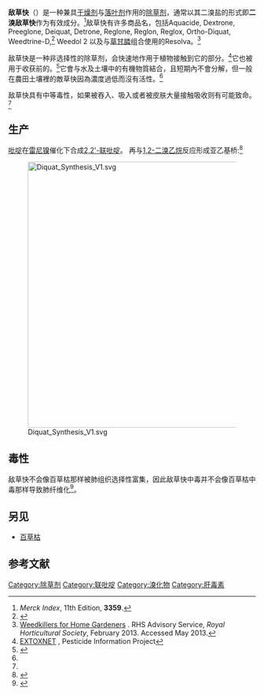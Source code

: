 {{chembox
| Verifiedfields = changed
| verifiedrevid = 460793987
| Name = Diquat dibromide<br>二溴敌草快
|ImageFile=Diquat Structural Formula V1.svg
|ImageSize=
|IUPACName=6,7-Dihydrodipyrido[1,2-a:2',1'-c]pyrazinediium dibromide
|OtherNames=1,1'-Ethylene-2,2'-bipyridyldiylium dibromide
|Section1={{Chembox Identifiers
|  ChemSpiderID_Ref = {{chemspidercite|correct|chemspider}}
| ChemSpiderID = 6536
| InChI = 1/C12H12N2.2BrH/c1-3-7-13-9-10-14-8-4-2-6-12(14)11(13)5-1;;/h1-8H,9-10H2;2*1H/q+2;;/p-2
| InChIKey = ODPOAESBSUKMHD-NUQVWONBAO
| StdInChI_Ref = {{stdinchicite|correct|chemspider}}
| StdInChI = 1S/C12H12N2.2BrH/c1-3-7-13-9-10-14-8-4-2-6-12(14)11(13)5-1;;/h1-8H,9-10H2;2*1H/q+2;;/p-2
| StdInChIKey_Ref = {{stdinchicite|correct|chemspider}}
| StdInChIKey = ODPOAESBSUKMHD-UHFFFAOYSA-L
| CASNo_Ref = {{cascite|correct|CAS}}
| CASNo = 85-00-7
|  PubChem=6794
| ChEMBL_Ref = {{ebicite|changed|EBI}}
| ChEMBL = 1599022
| KEGG_Ref = {{keggcite|correct|kegg}}
| KEGG = C18577
|  UNII_Ref = {{fdacite|correct|FDA}}
| UNII = A9A615U4MP
| SMILES = [Br-].[Br-].c2cccc3c1[n+](cccc1)CC[n+]23
}}
|Section2={{Chembox Properties
|  C = 12 | H = 12 | Br = 2 | N = 2
|  Appearance=
|  Density=
|  MeltingPt=
|  BoilingPt=
|  Solubility=
  }}
|Section3={{Chembox Hazards
|  MainHazards=
|  FlashPt=
|  Autoignition=
  }}
}}
'''敌草快'''（{{lang-en|Diquat}}）是一种兼具[[干燥剂|干燥剂]]与[[落叶剂|落叶剂]]作用的[[除草剂|除草剂]]，通常以其二溴盐的形式即'''二溴敌草快'''作为有效成分。<ref>''Merck Index'', 11th Edition, '''3359'''.</ref>敌草快有许多商品名，包括Aquacide, Dextrone, Preeglone, Deiquat, Detrone, Reglone, Reglon, Reglox, Ortho-Diquat, Weedtrine-D,<ref>{{Cite web |url=http://pubchem.ncbi.nlm.nih.gov/summary/summary.cgi?cid=6794 |title=PubChem listing for diquat dibromide |accessdate=2013-07-16 |archive-date=2013-11-02 |archive-url=https://web.archive.org/web/20131102151748/http://pubchem.ncbi.nlm.nih.gov/summary/summary.cgi?cid=6794 |dead-url=no }}</ref> Weedol 2 以及与[[草甘膦|草甘膦]]组合使用的Resolva。<ref name=rhs>[http://www.rhs.org.uk/media/pdfs/advice/WeedkillersForGardeners Weedkillers for Home Gardeners] {{Wayback|url=http://www.rhs.org.uk/media/pdfs/advice/WeedkillersForGardeners |date=20130726151301 }}. RHS Advisory Service, ''Royal Horticultural Society'', February 2013. Accessed May 2013.</ref>

敌草快是一种非选择性的除草剂，会快速地作用于植物接触到它的部分。<ref name="extoxnet">[http://pmep.cce.cornell.edu/profiles/extoxnet/dienochlor-glyphosate/diquat-ext.html EXTOXNET] {{Wayback|url=http://pmep.cce.cornell.edu/profiles/extoxnet/dienochlor-glyphosate/diquat-ext.html |date=20180316161621 }}, Pesticide Information Project</ref>它也被用于收获前的{{le|作物干燥|Crop desiccation}}。<ref name=moneuro>{{cite web | url=http://www.monsanto.com/products/Documents/glyphosate-background-materials/Agronomic%20benefits%20of%20glyphosate%20in%20Europe.pdf | title=The agronomic benefits of glyphosate in Europe | publisher=[[Monsanto|Monsanto]] Europe SA | date=February 2010 | accessdate=06/02/2013 | deadurl=yes | archiveurl=https://web.archive.org/web/20120117143642/http://www.monsanto.com/products/Documents/glyphosate-background-materials/Agronomic%20benefits%20of%20glyphosate%20in%20Europe.pdf | archivedate=2012-01-17 }}</ref>它會与水及土壤中的有機物質結合，且短期內不會分解，但一般在農田土壤裡的敵草快因為濃度過低而沒有活性。<ref name="extoxnet"></ref>

敌草快具有中等毒性，如果被吞入、吸入或者被皮肤大量接触吸收则有可能致命。<ref name="extoxnet"/>

==生产==
[[吡啶|吡啶]]在[[雷尼镍|雷尼镍]]催化下合成[[2,2'-联吡啶|2,2'-联吡啶]]。 再与[[1,2-二溴乙烷|1,2-二溴乙烷]]反应形成亚乙基桥:<ref>{{cite web | title = Paraquat and Diquat | publisher = [[IPCS_INCHEM|IPCS INCHEM]] | url = http://www.inchem.org/documents/ehc/ehc/ehc39.htm | accessdate = 2013-07-16 | archive-date = 2018-10-06 | archive-url = https://web.archive.org/web/20181006030023/http://www.inchem.org/documents/ehc/ehc/ehc39.htm | dead-url = no }}</ref>

[[File:Diquat_Synthesis_V1.svg|540px]]
== 毒性 ==
敌草快不会像百草枯那样被肺组织选择性富集，因此敌草快中毒并不会像百草枯中毒那样导致肺纤维化<ref>{{cite book|url=https://www.epa.gov/sites/production/files/documents/rmpp_6thed_ch12_paraquatdiquat.pdf|title=Recognition and Management of Pesticide Poisonings|edition=6|year=2013|chapter=12 Paraquat and Diquat|publisher=Environmental Protection Agency|access-date=2019-03-03|archive-date=2019-06-25|archive-url=https://web.archive.org/web/20190625062505/https://www.epa.gov/sites/production/files/documents/rmpp_6thed_ch12_paraquatdiquat.pdf|dead-url=no}}</ref>。

==另见==
*[[百草枯|百草枯]]
==参考文献==
{{reflist}}

{{除草剂}}

[[Category:除草剂|Category:除草剂]]
[[Category:联吡啶|Category:联吡啶]]
[[Category:溴化物|Category:溴化物]]
[[Category:肝毒素|Category:肝毒素]]